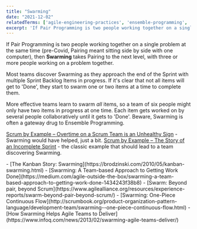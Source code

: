 ```yaml
---
title: "Swarming"
date: "2021-12-02"
relatedTerms: ['agile-engineering-practices', 'ensemble-programming', 'pair-programming']
excerpt: 'If Pair Programming is two people working together on a single problem at the same time'
---
```


If Pair Programming is two people working together on a single problem at the same time (pre-Covid, Pairing meant sitting side by side with one computer), then **Swarming** takes Pairing to the next level, with three or more people working on a problem together.

Most teams discover Swarming as they approach the end of the Sprint with multiple Sprint Backlog Items in progress. If it's clear that not all items will get to 'Done', they start to swarm one or two items at a time to complete them.

More effective teams learn to swarm _all_ items, so a team of six people might only have two items in progress at one time. Each item gets worked on by several people collaboratively until it gets to 'Done'. Beware, Swarming is often a gateway drug to Ensemble Programming.

[Scrum by Example – Overtime on a Scrum Team is an Unhealthy Sign](/blog/scrummaster-tales-overtime-on-a-scrum-team-is-an-unhealthy-sign) - Swarming would have helped, just a bit. [Scrum by Example – The Story of an Incomplete Sprint](/blog/scrum-by-example-the-story-of-an-incomplete-sprint) - the classic example that should lead to a team discovering Swarming.

<HighlightBox heading="Resource Links" variant="resourceLinks">
- [The Kanban Story: Swarming](https://brodzinski.com/2010/05/kanban-swarming.html)
- [Swarming: A Team-based Approach to Getting Work Done](https://medium.com/agile-outside-the-box/swarming-a-team-based-approach-to-getting-work-done-1434243f38b8)
- [Swarm: Beyond pair, beyond Scrum](https://www.agilealliance.org/resources/experience-reports/swarm-beyond-pair-beyond-scrum/)
- [Swarming: One-Piece Continuous Flow](http://scrumbook.org/product-organization-pattern-language/development-team/swarming--one-piece-continuous-flow.html)
- [How Swarming Helps Agile Teams to Deliver](https://www.infoq.com/news/2013/02/swarming-agile-teams-deliver/)
</HighlightBox>
